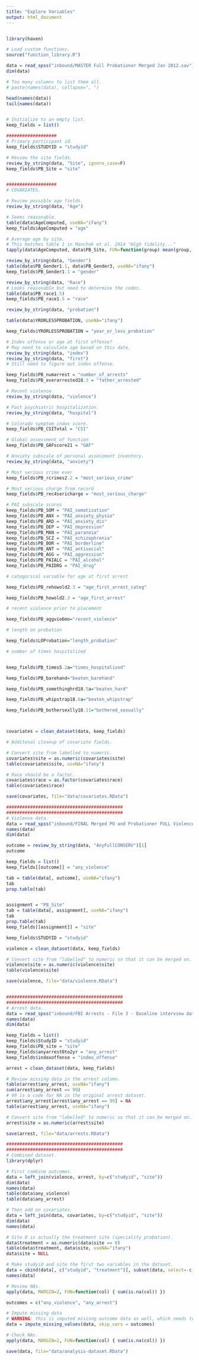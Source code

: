 ```yaml
---
title: "Explore Variables"
output: html_document
---
```


```r
```

```r
library(haven)

# Load custom functions.
source("function_library.R")

data = read_spss("inbound/MASTER Full Probationer Merged Jan 2012.sav")
dim(data)

# Too many columns to list them all.
# paste(names(data), collapse=", ")

head(names(data))
tail(names(data))


# Initialize to an empty list.
keep_fields = list()

###################
# Primary participant id.
keep_fields$STUDYID = "studyid"

# Review the site fields.
review_by_string(data, "Site", ignore_case=F)
keep_fields$PB_Site = "site"


###################
# COVARIATES.

# Review possible age fields.
review_by_string(data, "Age")

# Seems reasonable.
table(data$AgeComputed, useNA="ifany")
keep_fields$AgeComputed = "age"

# Average age by site.
# This matches table 1 in Manchak et al. 2014 "High fidelity..."
tapply(data$AgeComputed, data$PB_Site, FUN=function(group) mean(group, na.rm=T))

review_by_string(data, "Gender")
table(data$PB_Gender1.1, data$PB_Gender3, useNA="ifany")
keep_fields$PB_Gender1.1 = "gender"

review_by_string(data, "Race")
# Looks reasonable but need to determine the codes.
table(data$PB_race1.5)
keep_fields$PB_race1.5 = "race"

review_by_string(data, "probation")

table(data$YRORLESSPROBATION, useNA="ifany")

keep_fields$YRORLESSPROBATION = "year_or_less_probation"

# Index offense or age at first offense?
# May need to calculate age based on this date.
review_by_string(data, "index")
review_by_string(data, "first")
# Still need to figure out index offense.

keep_fields$PB_numarrest = "number_of_arrests"
keep_fields$PB_everarrested18.3 = "father_arrested"

# Recent violence.
review_by_string(data, "violence")

# Past psychiatric hospitalization.
review_by_string(data, "hospital")

# Colorado symptom index score.
keep_fields$PB_CSITotal = "CSI"

# Global assessment of function
keep_fields$PB_GAFscore21 = "GAF"

# Anxiety subscale of personal assessment inventory.
review_by_string(data, "anxiety")

# Most serious crime ever
keep_fields$PB_rcrimes2.2 = "most_serious_crime"

# Most serious charge from record
keep_fields$PB_rec4sericharge = "most_serious_charge"

# PAI subscale scores
keep_fields$PB_SOM = "PAI_somatization"
keep_fields$PB_ANX = "PAI_anxiety_physio"
keep_fields$PB_ARD = "PAI_anxiety_dis"
keep_fields$PB_DEP = "PAI_depression"
keep_fields$PB_MAN = "PAI_paranoia"
keep_fields$PB_SCZ = "PAI_schizophrenia"
keep_fields$PB_BOR = "PAI_borderline" 
keep_fields$PB_ANT = "PAI_antisocial"
keep_fields$PB_AGG = "PAI_aggression"
keep_fields$PB_PAIALC = "PAI_alcohol"
keep_fields$PB_PAIDRG = "PAI_drug"

# categorical variable for age at first arrest

keep_fields$PB_rehowold2.3 = "age_first_arrest_categ"

keep_fields$PB_howold2.3 = "age_first_arrest"

# recent violence prior to placement

keep_fields$PB_aggvio6mo="recent_violence"

# length on probation

keep_fields$LOProbation="length_probation"

# number of times hospitalized


keep_fields$PB_times5.2a="times_hospitalized"

keep_fields$PB_barehand="beaten_barehand"

keep_fields$PB_somethinghrd18.5a="beaten_hard"

keep_fields$PB_whipstrap18.6a="beaten_whipstrap"

keep_fields$PB_bothersexlly18.11="bothered_sexually"



covariates = clean_dataset(data, keep_fields)

# Additonal cleanup of covariate fields.

# Convert site from labelled to numeric.
covariates$site = as.numeric(covariates$site)
table(covariates$site, useNA="ifany")

# Race should be a factor.
covariates$race = as.factor(covariates$race)
table(covariates$race)

save(covariates, file="data/covariates.RData")

############################################
############################################
# Violence data.
data = read_spss("inbound/FINAL Merged PO and Probationer FULL Violence File_Aug 2014.sav")
names(data)
dim(data)

outcome = review_by_string(data, "AnyFullCONSERV")[1]
outcome

keep_fields = list()
keep_fields[[outcome]] = "any_violence"

tab = table(data[, outcome], useNA="ifany")
tab
prop.table(tab)


assignment = "PB_Site"
tab = table(data[, assignment], useNA="ifany")
tab
prop.table(tab)
keep_fields[[assignment]] = "site"

keep_fields$STUDYID = "studyid"

violence = clean_dataset(data, keep_fields)

# Convert site from "labelled" to numeric so that it can be merged on.
violence$site = as.numeric(violence$site)
table(violence$site)

save(violence, file="data/violence.RData")


############################################
############################################
# Arrest data.
data = read_spss("inbound/FBI Arrests - File 3 - Baseline interview date - Jan 2012.sav")
names(data)
dim(data)

keep_fields = list()
keep_fields$StudyID = "studyid"
keep_fields$PB_site = "site"
keep_fields$anyarrest0to2yr = "any_arrest"
keep_fields$indexoffense = "index_offense"

arrest = clean_dataset(data, keep_fields)

# Review missing data in the arrest column.
table(arrest$any_arrest, useNA="ifany")
sum(arrest$any_arrest == 99)
# 99 is a code for NA in the original arrest dataset.
arrest$any_arrest[arrest$any_arrest == 99] = NA
table(arrest$any_arrest, useNA="ifany")

# Convert site from "labelled" to numeric so that it can be merged on.
arrest$site = as.numeric(arrest$site)

save(arrest, file="data/arrests.RData")

############################################
############################################
# Combined dataset.
library(dplyr)

# First combine outcomes.
data = left_join(violence, arrest, by=c("studyid", "site"))
dim(data)
names(data)
table(data$any_violence)
table(data$any_arrest)

# Then add on covariates.
data = left_join(data, covariates, by=c("studyid", "site"))
dim(data)
names(data)

# Site 0 is actually the treatment site (speciality probation).
data$treatment = as.numeric(data$site == 0)
table(data$treatment, data$site, useNA="ifany")
data$site = NULL

# Make studyid and site the first two variables in the dataset.
data = cbind(data[, c("studyid", "treatment")], subset(data, select=-c(site, studyid)))
names(data)

# Review NAs.
apply(data, MARGIN=2, FUN=function(col) { sum(is.na(col)) })

outcomes = c("any_violence", "any_arrest")

# Impute missing data
# WARNING: this is imputed misisng outcome data as well, which needs to be reverted.
data = impute_missing_values(data, skip_vars = outcomes)

# Check NAs.
apply(data, MARGIN=2, FUN=function(col) { sum(is.na(col)) })

save(data, file="data/analysis-dataset.RData")

```
